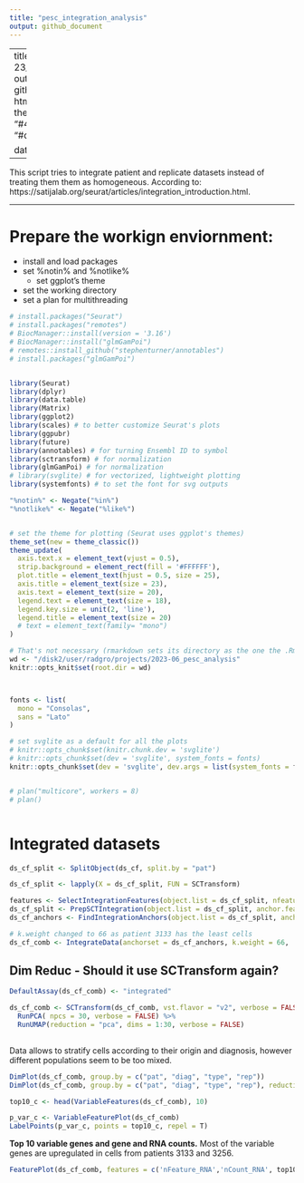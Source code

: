 ```yaml
---
title: "pesc_integration_analysis"
output: github_document
---
```


---
title: "06-23_pesc_ev_analysis"
output: github_document
  # html_document:
  #   theme:
  #     bg: "#444444"
  #     fg: "#d6d6d6"
    
date: '2023-06-22'
---

This script tries to integrate patient and replicate datasets instead of treating them them as homogeneous. According to: https://satijalab.org/seurat/articles/integration_introduction.html.


___

# Prepare the workign enviornment:

-   install and load packages
-   set %notin% and %notlike%
    -   set ggplot's theme
-   set the working directory
-   set a plan for multithreading

```r
# install.packages("Seurat")
# install.packages("remotes")
# BiocManager::install(version = '3.16')
# BiocManager::install("glmGamPoi")
# remotes::install_github("stephenturner/annotables")
# install.packages("glmGamPoi")


library(Seurat)
library(dplyr)
library(data.table)
library(Matrix)
library(ggplot2)
library(scales) # to better customize Seurat's plots
library(ggpubr)
library(future)
library(annotables) # for turning Ensembl ID to symbol
library(sctransform) # for normalization  
library(glmGamPoi) # for normalization
# library(svglite) # for vectorized, lightweight plotting
library(systemfonts) # to set the font for svg outputs

"%notin%" <- Negate("%in%")
"%notlike%" <- Negate("%like%")


# set the theme for plotting (Seurat uses ggplot's themes)
theme_set(new = theme_classic())
theme_update(
  axis.text.x = element_text(vjust = 0.5),
  strip.background = element_rect(fill = '#FFFFFF'),
  plot.title = element_text(hjust = 0.5, size = 25),
  axis.title = element_text(size = 23),
  axis.text = element_text(size = 20),
  legend.text = element_text(size = 18),
  legend.key.size = unit(2, 'line'),
  legend.title = element_text(size = 20)
  # text = element_text(family= "mono")
)

# That's not necessary (rmarkdown sets its directory as the one the .Rmd file is in.)
wd <- "/disk2/user/radgro/projects/2023-06_pesc_analysis"
knitr::opts_knit$set(root.dir = wd)



fonts <- list(
  mono = "Consolas",
  sans = "Lato"
)

# set svglite as a default for all the plots
# knitr::opts_chunk$set(knitr.chunk.dev = 'svglite')
# knitr::opts_chunk$set(dev = 'svglite', system_fonts = fonts)
knitr::opts_chunk$set(dev = 'svglite', dev.args = list(system_fonts = fonts))


# plan("multicore", workers = 8)
# plan()



```

# Integrated datasets

```r

ds_cf_split <- SplitObject(ds_cf, split.by = "pat")

ds_cf_split <- lapply(X = ds_cf_split, FUN = SCTransform)

features <- SelectIntegrationFeatures(object.list = ds_cf_split, nfeatures = 3000)
ds_cf_split <- PrepSCTIntegration(object.list = ds_cf_split, anchor.features = features)
ds_cf_anchors <- FindIntegrationAnchors(object.list = ds_cf_split, anchor.features = features, normalization.method = "SCT")

# k.weight changed to 66 as patient 3133 has the least cells
ds_cf_comb <- IntegrateData(anchorset = ds_cf_anchors, k.weight = 66,  normalization.method = "SCT")
```

## Dim Reduc - Should it use SCTransform again?
```r

DefaultAssay(ds_cf_comb) <- "integrated"

ds_cf_comb <- SCTransform(ds_cf_comb, vst.flavor = "v2", verbose = FALSE) %>%
  RunPCA( npcs = 30, verbose = FALSE) %>%
  RunUMAP(reduction = "pca", dims = 1:30, verbose = FALSE)
  
```

Data allows to stratify cells according to their origin and diagnosis, however different populations seem to be too mixed.

```r
DimPlot(ds_cf_comb, group.by = c("pat", "diag", "type", "rep"))
DimPlot(ds_cf_comb, group.by = c("pat", "diag", "type", "rep"), reduction = "pca")
```




```r
top10_c <- head(VariableFeatures(ds_cf_comb), 10)

p_var_c <- VariableFeaturePlot(ds_cf_comb)
LabelPoints(p_var_c, points = top10_c, repel = T)
```

**Top 10 variable genes and gene and RNA counts.**
Most of the variable genes are upregulated in cells from patients 3133 and 3256.

```r
FeaturePlot(ds_cf_comb, features = c('nFeature_RNA','nCount_RNA', top10_c), pt.size = 1, reduction = 'umap', slot = "scale.data")
```




